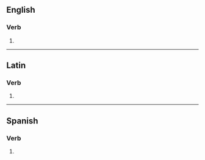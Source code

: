 {{also|antecedés}}

==English==

===Verb===
{{head|en|verb form}}

# {{en-third-person singular of|antecede}}

----

==Latin==

===Verb===
{{la-verb-form|antecēdēs}}

# {{inflection of|la|antecēdō||2|s|futr|actv|indc}}

----

==Spanish==

===Verb===
{{head|es|verb form}}

# {{es-verb form of|anteceder}}